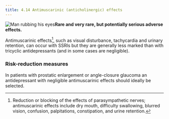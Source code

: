 ```yaml
---
title: 4.14 Antimuscarinic (anticholinergic) effects
---
```



![Man rubbing his eyes](../../assets/con134798.jpg)**Rare and very rare, but potentially serious adverse effects.**

Antimuscarinic effects[^1], such as visual disturbance, tachycardia and urinary retention, can occur with SSRIs but they are generally less marked than with tricyclic antidepressants (and in some cases are negligible).

### Risk-reduction measures

In patients with prostatic enlargement or angle-closure glaucoma an antidepressant with negligible antimuscarinic effects should ideally be selected.



[^1]: Reduction or blocking of the effects of parasympathetic nerves; antimuscarinic effects include dry mouth, difficulty swallowing, blurred vision, confusion, palpitations, constipation, and urine retention.
